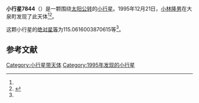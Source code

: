 {{Infobox planet
| bgcolour = #FFFFC0
| name = 7844 Horikawa
| symbol = 
| image = 
| caption = 
| discovery = yes
| discovery_ref = 
| discoverer = [[小林隆男|小林隆男]]
| discovery_site = [[大泉町|大泉町]] 
| discovered = 1995年12月21日
| designations = yes
| mp_name = 
| named_after = 
| alt_names = 1995 YL1/ 1982 QM3 / 1982 RQ2 / 1986 PH / 1993 FW77
| mp_category = [[主带小行星|主带小行星]]
| orbit_ref = <ref name="a">[http://ssd.jpl.nasa.gov/sbdb.cgi?sstr=7844 7844 Horikawa] {{Wayback|url=http://ssd.jpl.nasa.gov/sbdb.cgi?sstr=7844 |date=20201124025701 }}，小行星數據庫瀏覽器（JPL Small-Body Database Browser）－[[美国国家航空航天局|美国国家航空航天局]]喷气推进实验室</ref>
| epoch = 2456400.5 (2013年4月18日更新)
| aphelion = {{convert|3.277479912021735|AU|km|3|abbr=on|lk=out}}
| perihelion = {{convert|1.865893310984844|AU|km|3|abbr=on}}
| semimajor = {{convert|2.571686611503289|AU|km|3|abbr=on}}
| eccentricity = 0.274447632
| period = 1506.348616 [[日|日]]<br />4.12[[儒略年|儒略年]]
| avg_speed = 
| inclination = 2.625804784713528
| asc_node = 248.4386188755154
| mean_anomaly = 
| arg_peri = 115.0616003870615
| satellites = 
| physical_characteristics = yes
| dimensions = 
| mass = 
| density = 
| surface_grav = 
| escape_velocity = 
| sidereal_day = 
| axial_tilt = 
| pole_ecliptic_lat = 
| pole_ecliptic_lon = 
| albedo = 
| temperatures= 
| temp_name1 = 
| mean_temp_1 = 
| max_temp_1 = 
| temp_name2 = 
| max_temp_2 = 
| spectral_type = 
| abs_magnitude = 115.0616003870615
}}

'''小行星7844'''（{{lang-en|7844 Horikawa}}）是一颗围绕[[太阳|太阳]][[公转|公转]]的[[小行星|小行星]]。1995年12月21日，[[小林隆男|小林隆男]]在大泉町发现了此天体<ref name="a" /><ref>{{cite news|title=小行星列表|url=http://cfa-www.harvard.edu/iau/lists/NumberedMPs.txt|accessdate=2013-07-08|newspaper=哈佛大学|archive-date=2008-05-17|archive-url=https://web.archive.org/web/20080517010638/http://cfa-www.harvard.edu/iau/lists/NumberedMPs.txt|dead-url=no}}</ref>。

这颗小行星的[[绝对星等|绝对星等]]为115.0616003870615等<ref name="a" />。

==参考文献==
{{reflist}}
{{Minor Planet Number|[[小行星7843|小行星7843]]|[[小行星7845|小行星7845]]}}

{{小天体}}

[[Category:小行星带天体|Category:小行星带天体]]
[[Category:1995年发现的小行星|Category:1995年发现的小行星]]

{{asteroid-stub}}